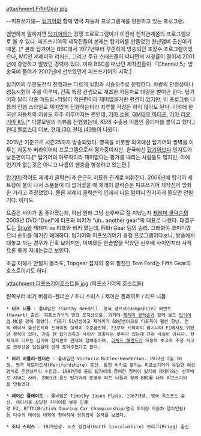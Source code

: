 attachment:FifthGear.jpg 

--피프쓰기語--
[[탑기어]]와 함께 영국 자동차 프로그램계를 양분하고 있는 프로그램.

엄연하게 말하자면 [[탑기어]]와는 경쟁 프로로그램이기 이전에 친척관계쯤의 프로그램으로 볼 수 있다. 피프쓰기어의 제작진들이 본래는 탑기어를 만들었던 원년맴버 출신이기 때문. [* 본래 탑기어는 BBC에서 1977년부터 꾸준하게 방송되던 초장수 프로그램이었으나, MC인 제레미와 리처드, 그리고 주요 스태프들이 떠나면서 시청률이 떨어져 2001년에 종영하고 말았던 경력이 있다. 이때 BBC를 떠났던 제작진들이 『Channel 5』방송국에 들어가 2002년에 선보였던게 피프쓰기어의 시작.]

탑기어의 무한도전식 진행과는 다르게 실험과 시승위주로 진행한다. 차량의 안정성이나 성능시험이 주를 이루며, 간혹 특정 컨셉으로 개조한 자동차로 대결을 벌이곤 한다. 탑기어와 달리 각종 개드립+막말이 적은편이라 재미없을거란 편견이 있지만, 이 프로그램 나름의 진행 스타일로 재미있게 진행하는터라 지루할 걱정은 하지 않아도 된다. 이외에 한국산 자동차의 리뷰도 자주 이루어지는 편인데, [[기아 쏘울]], [[GM대우 마티즈]], [[기아 리오]], [[기아 K5]],[* 디젤모델의 리뷰를 진행했는데, K5의 수출용 이름인 옵티마를 붙이고 했다.] [[현대 벨로스터]] 터보, [[현대 i30]], [[현대 i40]]등이 나왔다.

2015년 기준으로 시즌25까지 방송되었다. 영국을 비롯한 외국에선 탑기어와 쌍벽을 이루는 자동차 버라이어티 프로그램으로서 평가중이지만, 한국에선 [[탑기어]]보다 인지도가 낮은편이다.[* 탑기어의 아류작이라 재미없다는 평가를 내리는 사람들도 많지만, 아에 인기가 없는것은 아니고 나름의 팬층을 형성하고 있는편.] 

[[탑기어]](적어도 제레미 클락슨)과 은근히 미묘한 관계로 비춰진다. 2008년에 탑기어 세트장에 불이 나서 소품들이 다 없어졌을 때 제레미 클락슨은 피프쓰기어 제작진이 방화한 거라고 주장했었다. 물론 제레미 클락슨의 입에서 나온 말이니 진지하게 들으면 안될거다. 아마도.

요즘은 사이가 좀 좋아졌는지, 아님 원래 그냥 선후배로 잘 지냈는지 [[제레미 클락슨]]의 2009년 DVD "Duel"에 티프와 비키가 "uh.. another gear"의 대표로 나왔다. 대결구도는 [[Stig]]와 제레미 vs 티프와 비키 였는데, Fifth Gear 팀의 승리. 그래봐야 코미디였으니 순위를 매기긴 애매하다. 탑기어와 피프쓰기어가 경쟁 프로그램이다보니, 방송에서 대놓고 까는 경우가 간혹 보이지만, 어찌됐든 한솥밥을 먹었던 선후배 사이인지라 사적으론 좋게 지내는걸로 보인다. 

조금 이해가 안될지 몰라도, Topgear 잡지의 중요 필진인 Tom Ford는 Fifth Gear의 호스트이기도 하다.

attachment:피프쓰기어호스트들.jpg 
(피프쓰기어의 호스트들)

왼쪽부터 비키 버틀러-헨더슨 / 조니 스미스 / 제이슨 플레이토 / 티프 니들

 * '''티프 니들''' : 풀네임은 Timothy Needell. 영국 햄프셔(Hampshire) 해번트(Havant) 출신. 피프쓰기어의 맏형 포지션으로, 과거에 [[제레미 클락슨]]과 함께 올드 [[탑기어]]의 MC를 같이 했었다. 티프가 51년생이고 제레미가 60년생이므로 티프쪽이 훨씬 형님. 전직 레이서 출신인지라 드라이빙 실력이 수준급인데, F3부터 시작하여 잠시나마 F1에서도 뛰었던 경력이 있다. 간혹 현 탑기어측과 사이가 않좋다는 루머가 있는데 전혀 사실이 아니다. 현재까지 티프는 탑기어 잡지판의 연재에 참여중이며, [[리처드 해먼드]]가 자동차 초고속 주행 사고로 큰부상을 입었을때 많이 도와주었다고 한다.

 * '''비키 버틀러-헨더슨''' : 풀네임은 Victoria Butler-Henderson. 1972년 2월 16생. 영국 하트퍼드셔(Hertfordshire) 출신. 통칭 비키로 불리는 피프쓰기어의 유일한 여성맴버로 운전실력이 수준급. 1997년에 올드 탑기어에 참여한 경력이 있기에 제레미와는 선후배로 지내는 사이. 2001년 올드 탑기어의 종영후 티프 니들과 함께 BBC를 나와 피프쓰기어를 만들었다.

 * '''제이슨 플레이토''' : 풀네임은 Timothy Jason Plato. 1967년생. 영국 옥스포드 출신. 레이서로 상당한 커리어를 쌓은 인물로 F3, BTTC(British Touring Car Championship/영국 투어링 자동차 챔피언쉽)등 다수의 레이싱 대회에 참여하여 상위급이 실력을 보였다. 

 * '''조니 스미스''' : 1979년생. 노스 링컨셔(North Lincolnshire) 브리그(Brigg) 출신. 
